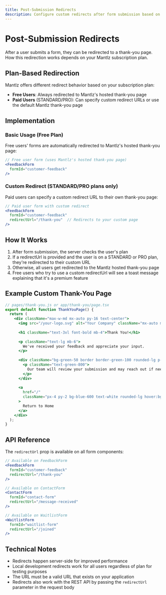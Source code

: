 ```yaml
---
title: Post-Submission Redirects
description: Configure custom redirects after form submission based on your plan tier
---
```


# Post-Submission Redirects

After a user submits a form, they can be redirected to a thank-you page. How this redirection works depends on your Mantlz subscription plan.

## Plan-Based Redirection

Mantlz offers different redirect behavior based on your subscription plan:

- **Free Users**: Always redirected to Mantlz's hosted thank-you page
- **Paid Users** (STANDARD/PRO): Can specify custom redirect URLs or use the default Mantlz thank-you page

## Implementation

### Basic Usage (Free Plan)

Free users' forms are automatically redirected to Mantlz's hosted thank-you page:

```jsx
// Free user form (uses Mantlz's hosted thank-you page)
<FeedbackForm 
  formId="customer-feedback"
/>
```

### Custom Redirect (STANDARD/PRO plans only)

Paid users can specify a custom redirect URL to their own thank-you page:

```jsx
// Paid user form with custom redirect
<FeedbackForm 
  formId="customer-feedback"
  redirectUrl="/thank-you"  // Redirects to your custom page
/>
```

## How It Works

1. After form submission, the server checks the user's plan
2. If a redirectUrl is provided and the user is on a STANDARD or PRO plan, they're redirected to their custom URL
3. Otherwise, all users get redirected to the Mantlz hosted thank-you page
4. Free users who try to use a custom redirectUrl will see a toast message explaining that it's a premium feature

## Example Custom Thank-You Page

```jsx
// pages/thank-you.js or app/thank-you/page.tsx
export default function ThankYouPage() {
  return (
    <div className="max-w-md mx-auto py-16 text-center">
      <img src="/your-logo.svg" alt="Your Company" className="mx-auto mb-6 h-10" />
      
      <h1 className="text-3xl font-bold mb-4">Thank You!</h1>
      
      <p className="text-lg mb-6">
        We've received your feedback and appreciate your input.
      </p>
      
      <div className="bg-green-50 border border-green-100 rounded-lg p-6 mb-8">
        <p className="text-green-800">
          Our team will review your submission and may reach out if needed.
        </p>
      </div>
      
      <a 
        href="/" 
        className="px-4 py-2 bg-blue-600 text-white rounded-lg hover:bg-blue-700"
      >
        Return to Home
      </a>
    </div>
  );
}
```

## API Reference

The `redirectUrl` prop is available on all form components:

```jsx
// Available on FeedbackForm
<FeedbackForm 
  formId="customer-feedback"
  redirectUrl="/thank-you"
/>

// Available on ContactForm
<ContactForm 
  formId="contact-form"
  redirectUrl="/message-received"
/>

// Available on WaitlistForm
<WaitlistForm 
  formId="waitlist-form"
  redirectUrl="/joined"
/>
```

## Technical Notes

- Redirects happen server-side for improved performance
- Local development redirects work for all users regardless of plan for testing purposes
- The URL must be a valid URL that exists on your application
- Redirects also work with the REST API by passing the `redirectUrl` parameter in the request body 